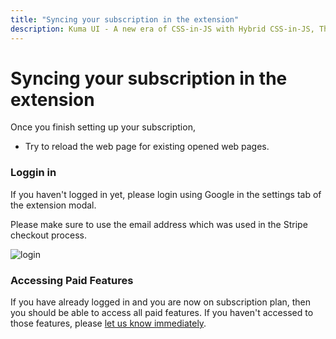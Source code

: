 ```yaml
---
title: "Syncing your subscription in the extension"
description: Kuma UI - A new era of CSS-in-JS with Hybrid CSS-in-JS, Theming and Universal UI Components
---
```



# Syncing your subscription in the extension

Once you finish setting up your subscription, 

- Try to reload the web page for existing opened web pages.

### Loggin in

If you haven't logged in yet, please login using Google in the settings tab of the extension modal.

<Callout type="info">
  Please make sure to use the email address which was used in the Stripe checkout process.
</Callout>

![login](/login.png)

### Accessing Paid Features

If you have already logged in and you are now on subscription plan, then you should be able to access all paid features. 
If you haven't accessed to those features, please <a href="support@tweakit.today" class="text-primary">let us know immediately</a>.